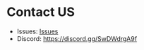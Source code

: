 # Contact US

- Issues: [Issues](https://github.com/bytedance/flowgram.ai/issues)
- Discord: https://discord.gg/SwDWdrgA9f
